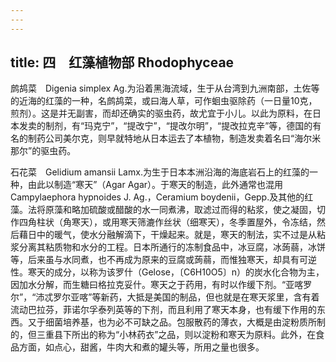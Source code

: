 ```yaml
---
---
---
```

title: 四　红藻植物部 Rhodophyceae
---



鹧鸪菜　Digenia simplex Ag.为沿着黑海流域，生于从台湾到九洲南部，土佐等的近海的红藻的一种，名鹧鸪菜，或曰海人草，可作蛔虫驱除药（一日量10克，煎剂）。这是并无副害，而却还确实的驱虫药，故尤宜于小儿。以此为原料，在日本发卖的制剂，有“玛克宁”，“提改宁”，“提改尔明”，“提改拉克辛”等，德国的有名的制药公司美尔克，则早就特地从日本运去了本植物，制造发卖着名曰“海尔米那尔”的驱虫药。

石花菜　Gelidium amansii Lamx.为生于日本本洲沿海的海底岩石上的红藻的一种，由此以制造“寒天”（Agar Agar）。于寒天的制造，此外通常也混用Campylaephora hypnoides J. Ag.，Ceramium boydenii，Gepp.及其他的红藻。法将原藻和略加硫酸或醋酸的水一同煮沸，取滤过而得的粘浆，使之凝固，切作四角柱状（角寒天），或用寒天筛漉作丝状（细寒天），冬季置屋外，令冻结，然后藉日中的暖气，使水分融解滴下，干燥起来。就是，寒天的制法，实不过是从粘浆分离其粘质物和水分的工程。日本所通行的冻制食品中，冰豆腐，冰蒟蒻，冰饼等，后来虽与水同煮，也不再成为原来的豆腐或蒟蒻，而惟独寒天，却具有可逆性。寒天的成分，以称为该罗什（Gelose，〔C6H10O5〕n）的炭水化合物为主，因加水分解，而生糖曰格拉克妥什。寒天之于药用，有时以作缓下剂。“亚喀罗尔”，“沛忒罗尔亚喀”等新药，大抵是美国的制品，但也就是在寒天浆里，含有着流动巴拉芬，菲诺尔孚泰列英等的下剂，而且利用了寒天本身，也有缓下作用的东西。又于细菌培养基，也为必不可缺之品。包服散药的薄衣，大概是由淀粉质所制的，但三重县下所出的称为“小林药衣”之品，则以淀粉和寒天为原料。此外，在食品方面，如点心，甜酱，牛肉大和煮的罐头等，所用之量也很多。